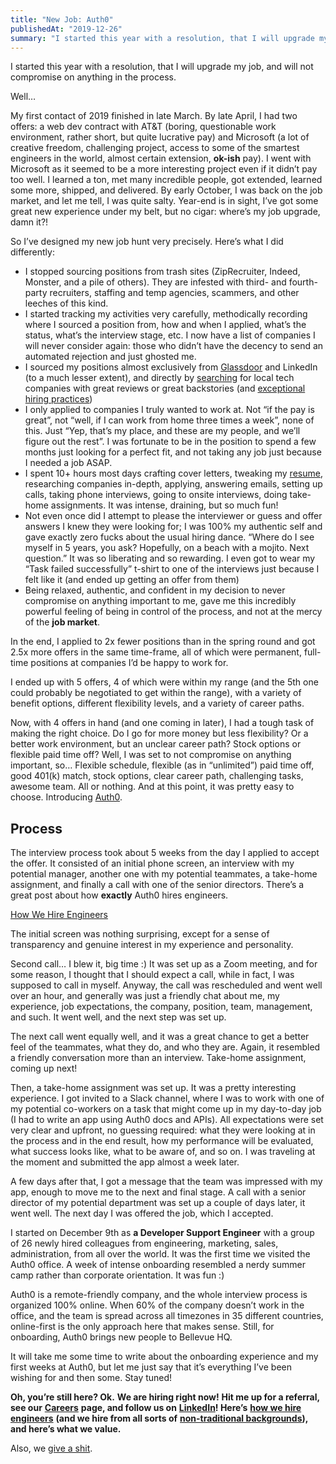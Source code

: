 ```yaml
---
title: "New Job: Auth0"
publishedAt: "2019-12-26"
summary: "I started this year with a resolution, that I will upgrade my job, and will not compromise on anything in the process."
---
```


I started this year with a resolution, that I will upgrade my job, and will not compromise on anything in the process.

Well…

<ImageWithAlt alt="Nailed it" path="new-job/2aeaa0688b82d491d6d85e782a88bf07d27fcfd9-259x149.jpg" />

My first contact of 2019 finished in late March. By late April, I had two offers: a web dev contract with AT&T (boring, questionable work environment, rather short, but quite lucrative pay) and Microsoft (a lot of creative freedom, challenging project, access to some of the smartest engineers in the world, almost certain extension, __ok-ish__ pay). I went with Microsoft as it seemed to be a more interesting project even if it didn’t pay too well. I learned a ton, met many incredible people, got extended, learned some more, shipped, and delivered. By early October, I was back on the job market, and let me tell, I was quite salty. Year-end is in sight, I’ve got some great new experience under my belt, but no cigar: where’s my job upgrade, damn it?!

So I’ve designed my new job hunt very precisely. Here’s what I did differently:

* I stopped sourcing positions from trash sites (ZipRecruiter, Indeed, Monster, and a pile of others). They are infested with third- and fourth-party recruiters, staffing and temp agencies, scammers, and other leeches of this kind.
* I started tracking my activities very carefully, methodically recording where I sourced a position from, how and when I applied, what’s the status, what’s the interview stage, etc. I now have a list of companies I will never consider again: those who didn’t have the decency to send an automated rejection and just ghosted me.
* I sourced my positions almost exclusively from [Glassdoor](https://glassdoor.com/) and LinkedIn (to a much lesser extent), and directly by [searching](https://duckduckgo.com/) for local tech companies with great reviews or great backstories (and [exceptional hiring practices](https://github.com/poteto/hiring-without-whiteboards))
* I only applied to companies I truly wanted to work at. Not “if the pay is great”, not “well, if I can work from home three times a week”, none of this. Just “Yep, that’s my place, and these are my people, and we’ll figure out the rest”. I was fortunate to be in the position to spend a few months just looking for a perfect fit, and not taking any job just because I needed a job ASAP.
* I spent 10+ hours most days crafting cover letters, tweaking my [resume](https://rosnovsky.us/resume), researching companies in-depth, applying, answering emails, setting up calls, taking phone interviews, going to onsite interviews, doing take-home assignments. It was intense, draining, but so much fun!
* Not even once did I attempt to please the interviewer or guess and offer answers I knew they were looking for; I was 100% my authentic self and gave exactly zero fucks about the usual hiring dance. “Where do I see myself in 5 years, you ask? Hopefully, on a beach with a mojito. Next question.” It was so liberating and so rewarding. I even got to wear my “Task failed successfully” t-shirt to one of the interviews just because I felt like it (and ended up getting an offer from them)
* Being relaxed, authentic, and confident in my decision to never compromise on anything important to me, gave me this incredibly powerful feeling of being in control of the process, and not at the mercy of the __job market__.

In the end, I applied to 2x fewer positions than in the spring round and got 2.5x more offers in the same time-frame, all of which were permanent, full-time positions at companies I’d be happy to work for.

I ended up with 5 offers, 4 of which were within my range (and the 5th one could probably be negotiated to get within the range), with a variety of benefit options, different flexibility levels, and a variety of career paths.

<ImageWithAlt alt="Proud" path="new-job/092a5b24db6a734b563f88949dfc17daa0c2eddd-498x278.jpg" />

Now, with 4 offers in hand (and one coming in later), I had a tough task of making the right choice. Do I go for more money but less flexibility? Or a better work environment, but an unclear career path? Stock options or flexible paid time off? Well, I was set to not compromise on anything important, so… Flexible schedule, flexible (as in “unlimited”) paid time off, good 401(k) match, stock options, clear career path, challenging tasks, awesome team. All or nothing. And at this point, it was pretty easy to choose. Introducing [Auth0](https://auth0.com/).

## **Process**

The interview process took about 5 weeks from the day I applied to accept the offer. It consisted of an initial phone screen, an interview with my potential manager, another one with my potential teammates, a take-home assignment, and finally a call with one of the senior directors. There’s a great post about how __exactly__ Auth0 hires engineers.

[How We Hire Engineers](https://auth0.com/blog/how-we-hire-engineers/)

The initial screen was nothing surprising, except for a sense of transparency and genuine interest in my experience and personality.

Second call… I blew it, big time :) It was set up as a Zoom meeting, and for some reason, I thought that I should expect a call, while in fact, I was supposed to call in myself. Anyway, the call was rescheduled and went well over an hour, and generally was just a friendly chat about me, my experience, job expectations, the company, position, team, management, and such. It went well, and the next step was set up.

The next call went equally well, and it was a great chance to get a better feel of the teammates, what they do, and who they are. Again, it resembled a friendly conversation more than an interview. Take-home assignment, coming up next!

<ImageWithAlt alt="coding" path="new-job/ddb35e084b37859af442154bad4c0500f203a871-500x300.jpg" />

Then, a take-home assignment was set up. It was a pretty interesting experience. I got invited to a Slack channel, where I was to work with one of my potential co-workers on a task that might come up in my day-to-day job (I had to write an app using Auth0 docs and APIs). All expectations were set very clear and upfront, no guessing required: what they were looking at in the process and in the end result, how my performance will be evaluated, what success looks like, what to be aware of, and so on. I was traveling at the moment and submitted the app almost a week later.

A few days after that, I got a message that the team was impressed with my app, enough to move me to the next and final stage. A call with a senior director of my potential department was set up a couple of days later, it went well. The next day I was offered the job, which I accepted.

<ImageWithAlt alt="Auth0" path="new-job/6f5f2dded1630d2b10cca8b291533425ecb5c5c7-900x506.jpg" />

<ImageWithAlt alt="Auth0" path="new-job/e45d71bd98a06e40c477223bacb6950fd4665054-900x675.jpg" />

I started on December 9th as __a Developer Support Engineer__ with a group of 26 newly hired colleagues from engineering, marketing, sales, administration, from all over the world. It was the first time we visited the Auth0 office. A week of intense onboarding resembled a nerdy summer camp rather than corporate orientation. It was fun :)

<ImageWithAlt alt="Auth0" path="new-job/8240ea7f0e336da9be35bc93cc644f1b1c827cb5-900x676.jpg" />

<ImageWithAlt alt="Auth0" path="new-job/a7c3c937368393bfdebd5b9b8179956f0f05f316-900x669.jpg" />

Auth0 is a remote-friendly company, and the whole interview process is organized 100% online. When 60% of the company doesn’t work in the office, and the team is spread across all timezones in 35 different countries, online-first is the only approach here that makes sense. Still, for onboarding, Auth0 brings new people to Bellevue HQ.

<ImageWithAlt alt="Auth0" path="new-job/35ef53c8854d23fe9cc7dc667b7f24197f3c3f49-900x1109.jpg" />

It will take me some time to write about the onboarding experience and my first weeks at Auth0, but let me just say that it’s everything I’ve been wishing for and then some. Stay tuned!

__Oh, you’re still here? Ok.__ ****__We are hiring right now!__**** __Hit me up for a referral, see our__ __[Careers](https://jobs.lever.co/auth0?lever-via=KkPp8EXnYD)__ __page, and follow us on__ __[LinkedIn](https://www.linkedin.com/company/auth0/)! Here’s__ __[how we hire engineers](https://auth0.com/blog/how-we-hire-engineers/)__ __(and we hire from all sorts of__ __[non-traditional backgrounds](https://auth0.com/blog/non-traditional-backgrounds-at-auth0/)), and here’s what we value.__

Also, we [give a shit](/blog/how-to-give-a-shit).
